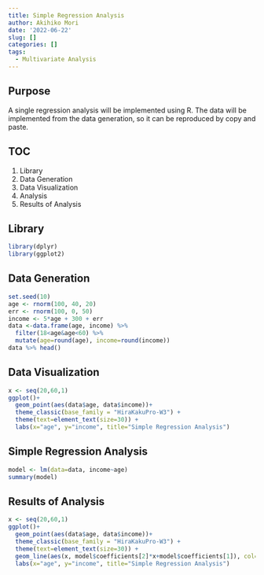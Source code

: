 ```yaml
---
title: Simple Regression Analysis
author: Akihiko Mori
date: '2022-06-22'
slug: []
categories: []
tags:
  - Multivariate Analysis
---
```


## Purpose
A single regression analysis will be implemented using R. 
The data will be implemented from the data generation, 
so it can be reproduced by copy and paste.

## TOC
1. Library
2. Data Generation
3. Data Visualization
4. Analysis
5. Results of Analysis

## Library
```r
library(dplyr)
library(ggplot2)
```

## Data Generation
```r
set.seed(10)
age <- rnorm(100, 40, 20) 
err <- rnorm(100, 0, 50) 
income <- 5*age + 300 + err
data <-data.frame(age, income) %>%
  filter(18<age&age<60) %>%
  mutate(age=round(age), income=round(income))
data %>% head()
```


## Data Visualization
```r
x <- seq(20,60,1)
ggplot()+
  geom_point(aes(data$age, data$income))+
  theme_classic(base_family = "HiraKakuPro-W3") +
  theme(text=element_text(size=30)) +
  labs(x="age", y="income", title="Simple Regression Analysis")
```


## Simple Regression Analysis
```r
model <- lm(data=data, income~age)
summary(model)
```

## Results of Analysis
```r
x <- seq(20,60,1)
ggplot()+
  geom_point(aes(data$age, data$income))+
  theme_classic(base_family = "HiraKakuPro-W3") +
  theme(text=element_text(size=30)) +
  geom_line(aes(x, model$coefficients[2]*x+model$coefficients[1]), col="blue") +
  labs(x="age", y="income", title="Simple Regression Analysis")
```
